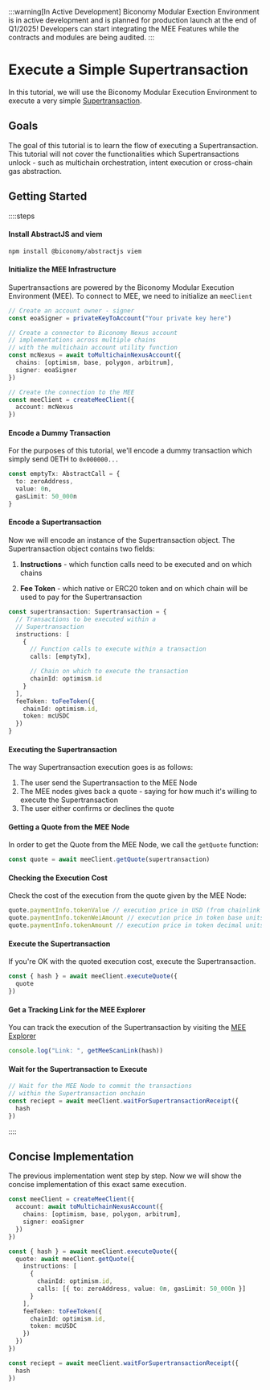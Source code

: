 :::warning[In Active Development]
Biconomy Modular Exection Environment is in active development and is planned for production launch at the 
end of Q1/2025! Developers can start integrating the MEE Features while the contracts and modules are being 
audited.
:::


# Execute a Simple Supertransaction

In this tutorial, we will use the Biconomy Modular Execution Environment to execute a very 
simple [Supertransaction](/explained/mee#supertransactions-the-innovation-under-the-hood).

## Goals

The goal of this tutorial is to learn the flow of executing 
a Supertransaction. This tutorial will not cover the functionalities
which Supertransactions unlock - such as multichain orchestration,
intent execution or cross-chain gas abstraction.

## Getting Started

::::steps
#### Install AbstractJS and viem

```bash [Install]
npm install @biconomy/abstractjs viem
```

#### Initialize the MEE Infrastructure
Supertransactions are powered by the Biconomy Modular Execution
Environment (MEE). To connect to MEE, we need to initialize 
an `meeClient`

```ts [Initialize Infrastructure]
// Create an account owner - signer
const eoaSigner = privateKeyToAccount("Your private key here")

// Create a connector to Biconomy Nexus account
// implementations across multiple chains
// with the multichain account utility function
const mcNexus = await toMultichainNexusAccount({
  chains: [optimism, base, polygon, arbitrum],
  signer: eoaSigner
})

// Create the connection to the MEE
const meeClient = createMeeClient({
  account: mcNexus
})
```

#### Encode a Dummy Transaction
For the purposes of this tutorial, we'll encode a dummy
transaction which simply send 0ETH to `0x000000...`

```ts [Dummy Transaction]
const emptyTx: AbstractCall = {
  to: zeroAddress,
  value: 0n,
  gasLimit: 50_000n
}
```

#### Encode a Supertransaction
Now we will encode an instance of the Supertransaction 
object. The Supertransaction object contains two fields:

1. **Instructions** - which function calls need to be 
executed and on which chains

2. **Fee Token** - which native or ERC20 token and on which
chain will be used to pay for the Supertransaction

```ts [Encode Supertransaction]
const supertransaction: Supertransaction = {
  // Transactions to be executed within a
  // Supertransaction
  instructions: [
    {
      // Function calls to execute within a transaction
      calls: [emptyTx],

      // Chain on which to execute the transaction
      chainId: optimism.id
    }
  ],
  feeToken: toFeeToken({
    chainId: optimism.id,
    token: mcUSDC
  })
}
```

#### Executing the Supertransaction 
The way Supertransaction execution goes is as follows:

1. The user send the Supertransaction to the MEE Node
2. The MEE nodes gives back a quote - saying for how much it's willing to execute the Supertransaction
3. The user either confirms or declines the quote

#### Getting a Quote from the MEE Node

In order to get the Quote from the MEE Node, we call the 
`getQuote` function:

```ts [Get Quote]
const quote = await meeClient.getQuote(supertransaction)
```

#### Checking the Execution Cost

Check the cost of the execution from the quote given by the 
MEE Node:

```ts [Check Execution Cost]
quote.paymentInfo.tokenValue // execution price in USD (from chainlink feed)
quote.paymentInfo.tokenWeiAmount // execution price in token base units
quote.paymentInfo.tokenAmount // execution price in token decimal units
```

#### Execute the Supertransaction

If you're OK with the quoted execution cost, execute the 
Supertransaction.

```ts [Execute Supertransaction]
const { hash } = await meeClient.executeQuote({
  quote
})
```

#### Get a Tracking Link for the MEE Explorer

You can track the execution of the Supertransaction by 
visiting the [MEE Explorer](https://meescan.biconomy.io)

```ts [Tracking Link]
console.log("Link: ", getMeeScanLink(hash))
```

#### Wait for the Supertransaction to Execute

```ts
// Wait for the MEE Node to commit the transactions
// within the Supertransaction onchain
const reciept = await meeClient.waitForSupertransactionReceipt({
  hash
})
```
::::

## Concise Implementation
The previous implementation went step by step. Now we 
will show the concise implementation of this exact same 
execution.

```ts [Concise Implementation]
const meeClient = createMeeClient({
  account: await toMultichainNexusAccount({
    chains: [optimism, base, polygon, arbitrum],
    signer: eoaSigner
  })
})

const { hash } = await meeClient.executeQuote({
  quote: await meeClient.getQuote({
    instructions: [
      {
        chainId: optimism.id,
        calls: [{ to: zeroAddress, value: 0n, gasLimit: 50_000n }]
      }
    ],
    feeToken: toFeeToken({
      chainId: optimism.id,
      token: mcUSDC
    })
  })
})

const reciept = await meeClient.waitForSupertransactionReceipt({
  hash
})
```